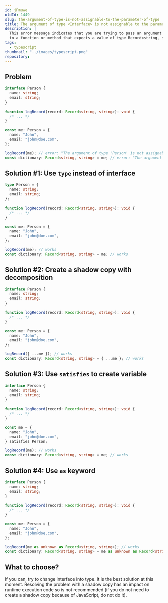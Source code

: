 ```yaml
---
id: jPmuwe
oldId: 1449
slug: the-argument-of-type-is-not-assignable-to-the-parameter-of-type
title: The argument of type <Interface> is not assignable to the parameter of type Record<string, string>
description: |
  This error message indicates that you are trying to pass an argument of type Interface 
  to a function or method that expects a value of type Record<string, string>. See how to fix this.
tags:
  - typescript
thumbnail: "../images/typescript.png"
repository:
---
```



## Problem

```ts
interface Person {
  name: string;
  email: string;
}

function logRecord(record: Record<string, string>): void {
  /* ... */
}

const me: Person = {
  name: "John",
  email: "john@doe.com",
};

logRecord(me); // error: "The argument of type 'Person' is not assignable to the parameter of type 'Record<string, string>'"
const dictionary: Record<string, string> = me; // error: "The argument of type 'Person' is not assignable to the parameter of type 'Record<string, string>'"
```

## Solution #1: Use `type` instead of interface

```ts
type Person = {
  name: string;
  email: string;
};

function logRecord(record: Record<string, string>): void {
  /* ... */
}

const me: Person = {
  name: "John",
  email: "john@doe.com",
};

logRecord(me); // works
const dictionary: Record<string, string> = me; // works
```

## Solution #2: Create a shadow copy with decomposition

```ts
interface Person {
  name: string;
  email: string;
}

function logRecord(record: Record<string, string>): void {
  /* ... */
}

const me: Person = {
  name: "John",
  email: "john@doe.com",
};

logRecord({ ...me }); // works
const dictionary: Record<string, string> = { ...me }; // works
```

## Solution #3: Use `satisfies` to create variable

```ts
interface Person {
  name: string;
  email: string;
}

function logRecord(record: Record<string, string>): void {
  /* ... */
}

const me = {
  name: "John",
  email: "john@doe.com",
} satisfies Person;

logRecord(me); // works
const dictionary: Record<string, string> = me; // works
```

## Solution #4: Use `as` keyword

```ts
interface Person {
  name: string;
  email: string;
}

function logRecord(record: Record<string, string>): void {
  /* ... */
}

const me: Person = {
  name: "John",
  email: "john@doe.com",
};

logRecord(me as unknown as Record<string, string>); // works
const dictionary: Record<string, string> = me as unknown as Record<string, string>; // works
```

## What to choose?

If you can, try to change interface into type.
It is the best solution at this moment.
Resolving the problem with a shadow copy has an impact on
runtime execution code so is not recommended
(if you do not need to create a shadow copy because of JavaScript, do not do it).
